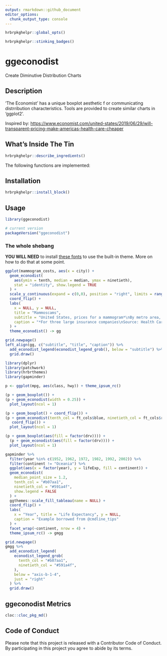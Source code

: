 ```yaml
---
output: rmarkdown::github_document
editor_options: 
  chunk_output_type: console
---
```

```r
hrbrpkghelpr::global_opts()
```

```r
hrbrpkghelpr::stinking_badges()
```

# ggeconodist

Create Diminutive Distribution Charts

## Description

'The Economist' has a unique boxplot aesthetic f or
communicating distrribution characteristics. Tools are provided
to create similar charts in 'ggplot2'.

Inspired by: <https://www.economist.com/united-states/2019/06/29/will-transparent-pricing-make-americas-health-care-cheaper>

## What's Inside The Tin

```r
hrbrpkghelpr::describe_ingredients()
```

The following functions are implemented:

## Installation

```r
hrbrpkghelpr::install_block()
```

## Usage

```r
library(ggeconodist)

# current version
packageVersion("ggeconodist")

```

### The whole shebang

**YOU WILL NEED** to install [these fonts](https://github.com/economist-components/component-typography) to use the built-in theme. More on how to do that at some point.

```r
ggplot(mammogram_costs, aes(x = city)) +
  geom_econodist(
    aes(ymin = tenth, median = median, ymax = ninetieth),
    stat = "identity", show.legend = TRUE
  ) +
  scale_y_continuous(expand = c(0,0), position = "right", limits = range(0, 800)) +
  coord_flip() +
  labs(
    x = NULL, y = NULL,
    title = "Mammoscams",
    subtitle = "United States, prices for a mammogram*\nBy metro area, 2016, $",
    caption = "*For three large insurance companies\nSource: Health Care Cost Institute"
  ) +
  theme_econodist() -> gg

grid.newpage()
left_align(gg, c("subtitle", "title", "caption")) %>% 
  add_econodist_legend(econodist_legend_grob(), below = "subtitle") %>% 
  grid.draw()
```

```r
library(dplyr)
library(patchwork)
library(hrbrthemes)
library(gapminder)

p <- ggplot(mpg, aes(class, hwy)) + theme_ipsum_rc()

(p + geom_boxplot()) +
(p + geom_econodist(width = 0.25)) +
  plot_layout(ncol = 1)

(p + geom_boxplot() + coord_flip()) +
(p + geom_econodist(tenth_col = ft_cols$blue, ninetieth_col = ft_cols$red) +
   coord_flip()) +
  plot_layout(ncol = 1)

(p + geom_boxplot(aes(fill = factor(drv)))) +
  (p + geom_econodist(aes(fill = factor(drv)))) +
  plot_layout(ncol = 1)
```

```r
gapminder %>%
  filter(year %in% c(1952, 1962, 1972, 1982, 1992, 2002)) %>%
  filter(continent != "Oceania") %>%
  ggplot(aes(x = factor(year), y = lifeExp, fill = continent)) +
  geom_econodist(
    median_point_size = 1.2,
    tenth_col = "#b07aa1",
    ninetieth_col = "#591a4f",
    show.legend = FALSE
  ) +
  ggthemes::scale_fill_tableau(name = NULL) +
  coord_flip() +
  labs(
    x = "Year", title = "Life Expectancy", y = NULL,
    caption = "Example borrowed from @cmdline_tips"
  ) +
  facet_wrap(~continent, nrow = 4) +
  theme_ipsum_rc() -> gmgg

grid.newpage()
gmgg %>% 
  add_econodist_legend(
    econodist_legend_grob(
      tenth_col = "#b07aa1",
      ninetieth_col = "#591a4f",
    ), 
    below = "axis-b-1-4", 
    just = "right"
  ) %>% 
  grid.draw()
```

## ggeconodist Metrics

```r
cloc::cloc_pkg_md()
```

## Code of Conduct

Please note that this project is released with a Contributor Code of Conduct. By participating in this project you agree to abide by its terms.
